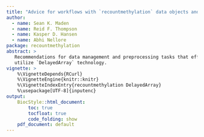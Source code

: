 ```yaml
---
title: "Advice for workflows with `recountmethylation` data objects and `DelayedArray`"
author:
  - name: Sean K. Maden
  - name: Reid F. Thompson
  - name: Kasper D. Hansen
  - name: Abhi Nellore
package: recountmethylation
abstract: >
   Recommendations for data management and preprocessing tasks that effectively 
   utilize `DelayedArray` technology.
vignette: >
    %\VignetteDepends{RCurl}
    %\VignetteEngine{knitr::knitr} 
    %\VignetteIndexEntry{recountmethylation DelayedArray} 
    %\usepackage[UTF-8]{inputenc}
output:
    BiocStyle::html_document:
        toc: true
        tocfloat: true
        code_folding: show
    pdf_document: default
---
```

